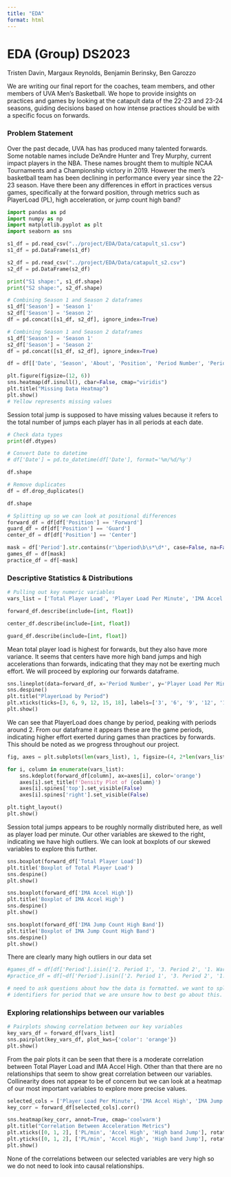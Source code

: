 ```yaml
---
title: "EDA"
format: html
---
```


# EDA (Group) DS2023
Tristen Davin, Margaux Reynolds, Benjamin Berinsky, Ben Garozzo

We are writing our final report for the coaches, team members, and other members of UVA Men's Basketball. We hope to provide insights on practices and games by looking at the catapult data of the 22-23 and 23-24 seasons, guiding decisions based on how intense practices should be with a specific focus on forwards.

### Problem Statement
Over the past decade, UVA has has produced many talented forwards. Some notable names include De'Andre Hunter and Trey Murphy, current impact players in the NBA. These names brought them to multiple NCAA Tournaments and a Championship victory in 2019. However the men's basketball team has been declining in performance every year since the 22-23 season. Have there been any differences in effort in practices versus games, specifically at the forward position, through metrics such as PlayerLoad (PL), high acceleration, or jump count high band? 

```python
import pandas as pd
import numpy as np
import matplotlib.pyplot as plt
import seaborn as sns
```

```python
s1_df = pd.read_csv("../project/EDA/Data/catapult_s1.csv")
s1_df = pd.DataFrame(s1_df)

s2_df = pd.read_csv("../project/EDA/Data/catapult_s2.csv")
s2_df = pd.DataFrame(s2_df)
```
```python
print("S1 shape:", s1_df.shape)
print("S2 shape:", s2_df.shape)
```
```python
# Combining Season 1 and Season 2 dataframes
s1_df['Season'] = 'Season 1'
s2_df['Season'] = 'Season 2'
df = pd.concat([s1_df, s2_df], ignore_index=True)
```

```python
# Combining Season 1 and Season 2 dataframes
s1_df['Season'] = 'Season 1'
s2_df['Season'] = 'Season 2'
df = pd.concat([s1_df, s2_df], ignore_index=True)

```

```python
df = df[['Date', 'Season', 'About', 'Position', 'Period Number', 'Period', 'Total Player Load', 'Player Load Per Minute', 'IMA Accel High', 'IMA Jump Count High Band', 'Session Total Jumps']]
```

```python
plt.figure(figsize=(12, 6))
sns.heatmap(df.isnull(), cbar=False, cmap="viridis")
plt.title("Missing Data Heatmap")
plt.show()
# Yellow represents missing values
```

Session total jump is supposed to have missing values because it refers to the total number of jumps each player has in all periods at each date. 

```python
# Check data types
print(df.dtypes)
```

```python
# Convert Date to datetime
# df['Date'] = pd.to_datetime(df['Date'], format='%m/%d/%y')
```

```python
df.shape
```

```python
# Remove duplicates
df = df.drop_duplicates()

```

```python
df.shape
```

```python
# Splitting up so we can look at positional differences
forward_df = df[df['Position'] == 'Forward']
guard_df = df[df['Position'] == 'Guard']
center_df = df[df['Position'] == 'Center']
```

```python
mask = df['Period'].str.contains(r'\bperiod\b\s*\d*', case=False, na=False)
games_df = df[mask]
practice_df = df[~mask]
```

### Descriptive Statistics & Distributions


```python
# Pulling out key numeric variables
vars_list = ['Total Player Load', 'Player Load Per Minute', 'IMA Accel High', 'IMA Jump Count High Band', 'Session Total Jumps']
```

```python
forward_df.describe(include=[int, float])
```

```python
center_df.describe(include=[int, float])
```

```python
guard_df.describe(include=[int, float])
```

Mean total player load is highest for forwards, but they also have more variance. It seems that centers have more high band jumps and high accelerations than forwards, indicating that they may not be exerting much effort. We will proceed by exploring our forwards dataframe.

```python
sns.lineplot(data=forward_df, x='Period Number', y='Player Load Per Minute', hue='About', legend=False, alpha=0.5)
sns.despine()
plt.title("PlayerLoad by Period")
plt.xticks(ticks=[3, 6, 9, 12, 15, 18], labels=['3', '6', '9', '12', '15','18'])
plt.show()
```

We can see that PlayerLoad does change by period, peaking with periods around 2. From our dataframe it appears these are the game periods, indicating higher effort exerted during games than practices by forwards. This should be noted as we progress throughout our project.

```python
fig, axes = plt.subplots(len(vars_list), 1, figsize=(4, 2*len(vars_list)))

for i, column in enumerate(vars_list):
    sns.kdeplot(forward_df[column], ax=axes[i], color='orange')
    axes[i].set_title(f'Density Plot of {column}')
    axes[i].spines['top'].set_visible(False)
    axes[i].spines['right'].set_visible(False)

plt.tight_layout()
plt.show()
```

Session total jumps appears to be roughly normally distributed here, as well as player load per minute. Our other variables are skewed to the right, indicating we have high outliers. We can look at boxplots of our skewed variables to explore this further.

```python
sns.boxplot(forward_df['Total Player Load'])
plt.title('Boxplot of Total Player Load')
sns.despine()
plt.show()
```

```python
sns.boxplot(forward_df['IMA Accel High'])
plt.title('Boxplot of IMA Accel High')
sns.despine()
plt.show()
```

```python
sns.boxplot(forward_df['IMA Jump Count High Band'])
plt.title('Boxplot of IMA Jump Count High Band')
sns.despine()
plt.show()

```

There are clearly many high outliers in our data set

```python
#games_df = df[df['Period'].isin(['2. Period 1', '3. Period 2', '1. Warmup'])]
#practice_df = df[~df['Period'].isin(['2. Period 1', '3. Period 2', '1. Warmup'])]

# need to ask questions about how the data is formatted. we want to split it up into practice and games but there are so many unique 
# identifiers for period that we are unsure how to best go about this.
```

### Exploring relationships between our variables

```python
# Pairplots showing correlation between our key variables
key_vars_df = forward_df[vars_list]
sns.pairplot(key_vars_df, plot_kws={'color': 'orange'})
plt.show()
```

From the pair plots it can be seen that there is a moderate correlation between Total Player Load and IMA Accel High. Other than that there are no relationships that seem to show great correlation between our variables. Collinearity does not appear to be of concern but we can look at a heatmap of our most important variables to explore more precise values.

```python
selected_cols = ['Player Load Per Minute', 'IMA Accel High', 'IMA Jump Count High Band']
key_corr = forward_df[selected_cols].corr()

sns.heatmap(key_corr, annot=True, cmap='coolwarm')
plt.title("Correlation Between Acceleration Metrics")
plt.xticks([0, 1, 2], ['PL/min', 'Accel High', 'High band Jump'], rotation=0)
plt.yticks([0, 1, 2], ['PL/min', 'Accel High', 'High band Jump'], rotation=0)
plt.show()

```

None of the correlations between our selected variables are very high so we do not need to look into causal relationships.
